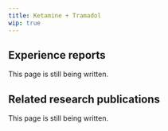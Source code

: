 ---
title: Ketamine + Tramadol
wip: true
---

## Experience reports

This page is still being written.

## Related research publications

This page is still being written.

